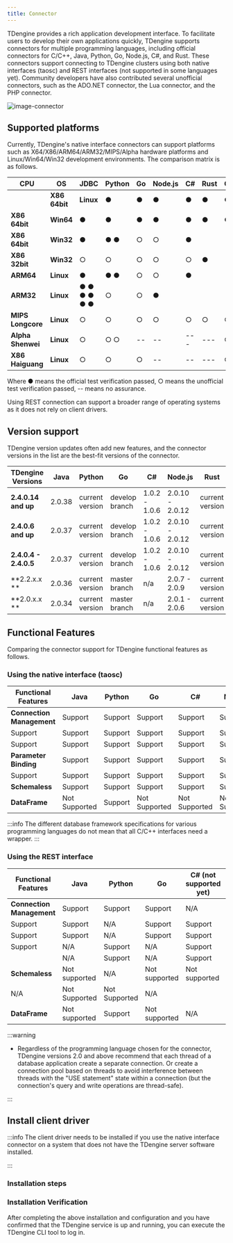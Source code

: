 ```yaml
---
title: Connector
---
```


TDengine provides a rich application development interface. To facilitate users to develop their own applications quickly, TDengine supports connectors for multiple programming languages, including official connectors for C/C++, Java, Python, Go, Node.js, C#, and Rust. These connectors support connecting to TDengine clusters using both native interfaces (taosc) and REST interfaces (not supported in some languages yet). Community developers have also contributed several unofficial connectors, such as the ADO.NET connector, the Lua connector, and the PHP connector.

![image-connector](/img/connector.png)

## Supported platforms

Currently, TDengine's native interface connectors can support platforms such as X64/X86/ARM64/ARM32/MIPS/Alpha hardware platforms and Linux/Win64/Win32 development environments. The comparison matrix is as follows.

| **CPU** | **OS** | **JDBC** | **Python** | **Go** | **Node.js** | **C#** | **Rust** | C/C++ |
| -------------- | --------- | -------- | ---------- | ------ | ----------- | ------ | -------- | ----- |
| | **X86 64bit** | **Linux** | ● | ● | ● | ● | ● | ● | ● | ●
| **X86 64bit** | **Win64** | ● | ● | ● | ● | ● | ● | ● | ●
| **X86 64bit** | **Win32** | ● | ● ● | ○ | ○ | ●
| **X86 32bit** | **Win32** | ○ | ○ | ○ | ○ | ○ | ●
| **ARM64** | **Linux** | ● | ● ● | ○ | ○ | ●
| **ARM32** | **Linux** | ● ● ● ● ● ● | ○ | ○ | ●
| **MIPS Longcore** | **Linux** | ○ | ○ | ○ | ○ | ○ | ○ | ○
| **Alpha Shenwei** | **Linux** | ○ | ○ ○ | -- | -- | --- | --- | ○ |
| **X86 Haiguang** | **Linux** | ○ | ○ | ○ | -- | -- | --- | ○ |

Where ● means the official test verification passed, ○ means the unofficial test verification passed, -- means no assurance.

Using REST connection can support a broader range of operating systems as it does not rely on client drivers.

## Version support

TDengine version updates often add new features, and the connector versions in the list are the best-fit versions of the connector.

| **TDengine Versions** | **Java** | **Python** | **Go** | **C#** | **Node.js** | **Rust** |
| --------------------- | -------- | ---------- | ------------ | ------------- | --------------- | -------- |
| **2.4.0.14 and up** | 2.0.38 | current version | develop branch | 1.0.2 - 1.0.6 | 2.0.10 - 2.0.12 | current version |
| **2.4.0.6 and up** | 2.0.37 | current version | develop branch | 1.0.2 - 1.0.6 | 2.0.10 - 2.0.12 | current version |
| **2.4.0.4 - 2.4.0.5** | 2.0.37 | current version | develop branch | 1.0.2 - 1.0.6 | 2.0.10 - 2.0.12 | current version |
| **2.2.x.x ** | 2.0.36 | current version | master branch | n/a | 2.0.7 - 2.0.9 | current version |
| **2.0.x.x ** | 2.0.34 | current version | master branch | n/a | 2.0.1 - 2.0.6 | current version |

## Functional Features

Comparing the connector support for TDengine functional features as follows.

### Using the native interface (taosc)

| **Functional Features** | **Java** | **Python** | **Go** | **C#** | **Node.js** | **Rust** |
| -------------- | -------- | ---------- | ------ | ------ | ----------- | -------- |
| **Connection Management** | Support | Support | Support | Support | Support | Support | Support
| Support | Support | Support | Support | Support | Support | Support | Support | Support
| Support | Support | Support | Support | Support | Support | Support | Support | Support
| **Parameter Binding** | Support | Support | Support | Support | Support | Support | Support
| Support | Support | Support | Support | Support | Support | Support | Not Supported
| **Schemaless** | Support | Support | Support | Support | Support | Support | Support
| **DataFrame** | Not Supported | Support | Not Supported | Not Supported | Not Supported | Not Supported

:::info
The different database framework specifications for various programming languages do not mean that all C/C++ interfaces need a wrapper.
:::

### Using the REST interface

| **Functional Features** | **Java** | **Python** | **Go** | **C# (not supported yet)** | **Node.js** | **Rust** |
| ------------------------------ | -------- | ---------- | -------- | ------------------ | ----------- | -------- |
| **Connection Management** | Support | Support | Support | N/A | Support | Support | Support
| Support | Support | N/A | Support | Support | Support
| Support | Support | N/A | Support | Support | Support
| Support | N/A | Support | N/A | Support | N/A
| | N/A | Support | N/A | Support | N/A
| **Schemaless** | Not supported | N/A | Not supported | Not supported | N/A
| N/A | Not Supported | Not Supported | N/A
| **DataFrame** | Not supported | Support | Not supported | N/A | Not supported | Not supported

:::warning

- Regardless of the programming language chosen for the connector, TDengine versions 2.0 and above recommend that each thread of a database application create a separate connection. Or create a connection pool based on threads to avoid interference between threads with the "USE statement" state within a connection (but the connection's query and write operations are thread-safe).

:::


## Install client driver

:::info
The client driver needs to be installed if you use the native interface connector on a system that does not have the TDengine server software installed.

:::

### Installation steps

<Tabs defaultValue="linux" groupId="os">
  <TabItem value="linux" label="Linux">
    <InstallOnWindows />
  </TabItem>
  <TabItem value="windows" label="Windows">
    <InstallOnLinux />
  </TabItem>
</Tabs>

### Installation Verification

After completing the above installation and configuration and you have confirmed that the TDengine service is up and running, you can execute the TDengine CLI tool to log in.

<Tabs defaultValue="linux" groupId="os">
  <TabItem value="linux" label="Linux">
    <VerifyLinux />
  </TabItem>
  <TabItem value="windows" label="Windows">
    <VerifyWindows />
  </TabItem>
</Tabs>

